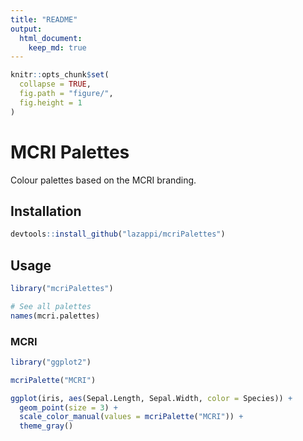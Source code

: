 ```yaml
---
title: "README"
output:
  html_document:
    keep_md: true
---
```


<!-- README.md is generated from README.Rmd. Please edit that file -->

```r
knitr::opts_chunk$set(
  collapse = TRUE,
  fig.path = "figure/",
  fig.height = 1
)
```

# MCRI Palettes

Colour palettes based on the MCRI branding.

## Installation

```R
devtools::install_github("lazappi/mcriPalettes")
```

## Usage

```r
library("mcriPalettes")

# See all palettes
names(mcri.palettes)
```

### MCRI

```r
library("ggplot2")

mcriPalette("MCRI")

ggplot(iris, aes(Sepal.Length, Sepal.Width, color = Species)) + 
  geom_point(size = 3) + 
  scale_color_manual(values = mcriPalette("MCRI")) + 
  theme_gray()
```
